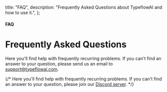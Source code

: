 
  title: "FAQ",
  description: "Frequently Asked Questions about TypeflowAI and how to use it.",
};

#### FAQ

# Frequently Asked Questions

Here you'll find help with frequently recurring problems. If you can't find an answer to your question, please send us an email to support@typeflowai.com.

{/* Here you'll find help with frequently recurring problems. If you can't find an answer to your question, please join our [Discord server](https://typeflowai.com/discord). */}

<FAQ />
